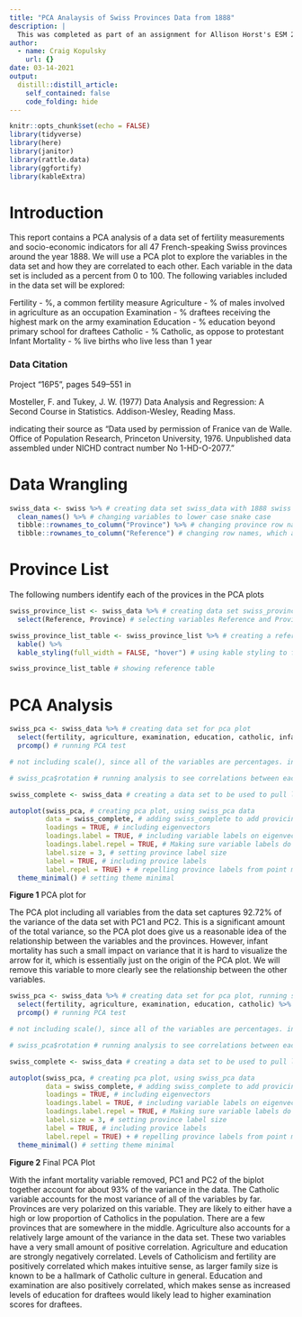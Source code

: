```yaml
---
title: "PCA Analaysis of Swiss Provinces Data from 1888"
description: |
  This was completed as part of an assignment for Allison Horst's ESM 244 course.
author:
  - name: Craig Kopulsky
    url: {}
date: 03-14-2021
output:
  distill::distill_article:
    self_contained: false
    code_folding: hide
---
```



```r
knitr::opts_chunk$set(echo = FALSE)
library(tidyverse)
library(here)
library(janitor)
library(rattle.data)
library(ggfortify)
library(kableExtra)
```

# Introduction

This report contains a PCA analysis of a data set of fertility measurements and socio-economic indicators for all 47 French-speaking Swiss provinces around the year 1888. We will use a PCA plot to explore the variables in the data set and how they are correlated to each other. Each variable in the data set is included as a percent from 0 to 100. The following variables included in the data set will be explored:

Fertility - %, a common fertility measure
Agriculture - % of males involved in agriculture as an occupation
Examination - % draftees receiving the highest mark on the army examination
Education - % education beyond primary school for draftees
Catholic - % Catholic, as oppose to protestant
Infant Mortality - % live births who live less than 1 year

### Data Citation
Project “16P5”, pages 549–551 in

Mosteller, F. and Tukey, J. W. (1977) Data Analysis and Regression: A Second Course in Statistics. Addison-Wesley, Reading Mass.

indicating their source as “Data used by permission of Franice van de Walle. Office of Population Research, Princeton University, 1976. Unpublished data assembled under NICHD contract number No 1-HD-O-2077.” 





# Data Wrangling

```r
swiss_data <- swiss %>% # creating data set swiss_data with 1888 swiss province fertility measurements and socio-economic indicators
  clean_names() %>% # changing variables to lower case snake case
  tibble::rownames_to_column("Province") %>% # changing province row names to column, naming column "Province" so it can be used in a reference table
  tibble::rownames_to_column("Reference") # changing row names, which are now numbers, to column, naming column "Reference" so it can be used in a referance table
```


# Province List

The following numbers identify each of the provices in the PCA plots

```r
swiss_province_list <- swiss_data %>% # creating data set swiss_province_list to be used for a reference list of swiss provinces and their representative numbers on the PCA plot
  select(Reference, Province) # selecting variables Reference and Province to be included in reference table

swiss_province_list_table <- swiss_province_list %>% # creating a reference table
  kable() %>% 
  kable_styling(full_width = FALSE, "hover") # using kable styling to finalize reference table

swiss_province_list_table # showing reference table
```

# PCA Analysis


```r
swiss_pca <- swiss_data %>% # creating data set for pca plot
  select(fertility, agriculture, examination, education, catholic, infant_mortality) %>% # selecting continuous variables from data set for including in pca analysis
  prcomp() # running PCA test

# not including scale(), since all of the variables are percentages. including scale() does not effectively capture the lack of variance in the infant_mortality variable

# swiss_pca$rotation # running analysis to see correlations between each variable in the pca test

swiss_complete <- swiss_data # creating a data set to be used to pull labels into PCA plot

autoplot(swiss_pca, # creating pca plot, using swiss_pca data
         data = swiss_complete, # adding swiss_complete to add provicinces and allow for labels
         loadings = TRUE, # including eigenvectors
         loadings.label = TRUE, # including variable labels on eigenvectors
         loadings.label.repel = TRUE, # Making sure variable labels do not overlap
         label.size = 3, # setting province label size
         label = TRUE, # including provice labels
         label.repel = TRUE) + # repelling province labels from point markings and other labels
  theme_minimal() # setting theme minimal
```

**Figure 1** PCA plot for 

The PCA plot including all variables from the data set captures 92.72% of the variance of the data set with PC1 and PC2. This is a significant amount of the total variance, so the PCA plot does give us a reasonable idea of the relationship between the variables and the provinces. However, infant mortality has such a small impact on variance that it is hard to visualize the arrow for it, which is essentially just on the origin of the PCA plot. We will remove this variable to more clearly see the relationship between the other variables.


```r
swiss_pca <- swiss_data %>% # creating data set for pca plot, running same code as last plot except for the removal of the infant_mortality variable
  select(fertility, agriculture, examination, education, catholic) %>% # selecting continuous variables from data set for including in pca analysis
  prcomp() # running PCA test

# not including scale(), since all of the variables are percentages. including scale() does not effectively capture the lack of variance in the infant_mortality variable

# swiss_pca$rotation # running analysis to see correlations between each variable in the pca test

swiss_complete <- swiss_data # creating a data set to be used to pull labels into PCA plot

autoplot(swiss_pca, # creating pca plot, using swiss_pca data
         data = swiss_complete, # adding swiss_complete to add provicinces and allow for labels
         loadings = TRUE, # including eigenvectors
         loadings.label = TRUE, # including variable labels on eigenvectors
         loadings.label.repel = TRUE, # Making sure variable labels do not overlap
         label.size = 3, # setting province label size
         label = TRUE, # including provice labels
         label.repel = TRUE) + # repelling province labels from point markings and other labels
  theme_minimal() # setting theme minimal
```

**Figure 2** Final PCA Plot

With the infant mortality variable removed, PC1 and PC2 of the biplot together account for about 93% of the variance in the data. The Catholic variable accounts for the most variance of all of the variables by far. Provinces are very polarized on this variable. They are likely to either have a high or low proportion of Catholics in the population. There are a few provinces that are somewhere in the middle. Agriculture also accounts for a relatively large amount of the variance in the data set. These two variables have a very small amount of positive correlation. Agriculture and education are strongly negatively correlated. Levels of Catholicism and fertility are positively correlated which makes intuitive sense, as larger family size is known to be a hallmark of Catholic culture  in general. Education and examination are also positively correlated, which makes sense as increased levels of education for draftees would likely lead to higher examination scores for draftees.


